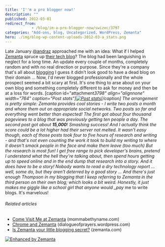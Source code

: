 ```yaml
---
title: 'I''m a pro blogger now!'
description: ""
published: 2012-03-01
redirect_from: 
            - /blog/im-a-pro-blogger-now/swizec/3797
categories: "Add-ons, blog, Uncategorized, WordPress, Zemanta"
hero: ./img/blog-wp-content-uploads-2012-03-a_stats.png
---
```

Late January [@andraz](http://twitter.com/andraz) approached me with an idea: What if I helped [Zemanta](http://www.zemanta.com "Zemanta") spruce up [their tech blog](http://www.zemanta.com/fruitblog/)? The blog had been languishing in neglect for a long time. An update every couple of months, completely random and with no real direction or purpose. Since they&#x27;re a company that&#x27;s all about [blogging](http://en.wikipedia.org/wiki/Blog "Blog") I guess it didn&#x27;t look good to have a dead blog on their domain ... Now, I&#x27;d never blogged professionally and the whole prospect seemed a bit scary at first. It&#x27;s one thing to arse about on your own blog and something completely different to ask for money and then be at a loss for words. \[caption id=&quot;attachment*3798&quot; align=&quot;alignnone&quot; width=&quot;764&quot; caption=&quot;Post stats&quot;][![Post stats](http://swizec.com/blog/wp-content/uploads/2012/03/a_stats.png "Post stats")](./img/blog-wp-content-uploads-2012-03-a_stats.png)\[/caption] The arrangement is pretty simple: Zemanta provides cool stories - I write two posts a month and whore them out on appropriate social networks. Two posts so far and everything went better than expected! The first got about four thousand pageviews to a blog that was previously getting ten people a day. The second post got about **15,000**! Smashing success! And I actually think the score could be a lot higher had their server not melted. It wasn&#x27;t easy though, each of those posts took four to five hours of research and writing - and that&#x27;s not even counting the work it took to build my writing to where it doesn&#x27;t smack people in the face and make them leave (too much) But the research is most fun! I get free range to pick developer&#x27;s brains, pretend I understand what the hell they&#x27;re talking about, then spend hours getting up to speed online and in the end dump that research into a story. And it does have to be a story! Nobody wants to read a dry technology report ... well, some do, but they aren&#x27;t deterred by a good story ... And there&#x27;s just enough Thompson in my blogging that I keep referring to Zemanta in the third person on their own blog; which looks a bit weird. Honestly, it just makes me giggle like a school girl that anyone would \_pay* me to write blogs. It&#x27;s marvelous!

###### Related articles

- [Come Visit Me at Zemanta](http://mommabethyname.com/2012/02/01/come-visit-me-at-zemanta/) (mommabethyname.com)
- [Chrome and Zemanta](http://dialogueofprayers.wordpress.com/2011/12/01/chrome-and-zemanta/) (dialogueofprayers.wordpress.com)
- [Is Zemanta your little blogging secret?](http://www.zemanta.com/blog/is-zemanta-your-little-blogging-secret/) (zemanta.com)

[![Enhanced by Zemanta](http://img.zemanta.com/zemified_e.png?x-id=d4dd2885-f909-4e8e-af7b-37a55dd1cf1e)](http://www.zemanta.com/ "Enhanced by Zemanta")
